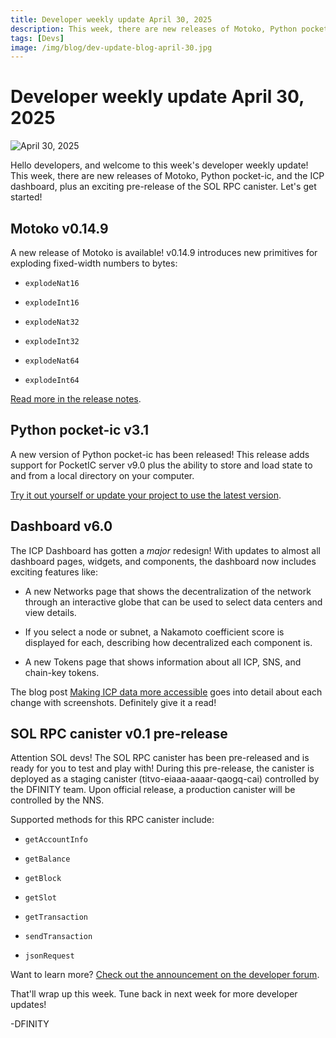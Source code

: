 ```yaml
---
title: Developer weekly update April 30, 2025
description: This week, there are new releases of Motoko, Python pocket-ic, and the ICP dashboard, plus an exciting pre-release of the SOL RPC canister.
tags: [Devs]
image: /img/blog/dev-update-blog-april-30.jpg
---
```


# Developer weekly update April 30, 2025

![April 30, 2025](../../static/img/blog/dev-update-blog-april-30.jpg)

Hello developers, and welcome to this week's developer weekly update! This week, there are new releases of Motoko, Python pocket-ic, and the ICP dashboard, plus an exciting pre-release of the SOL RPC canister. Let's get started!

## Motoko v0.14.9

A new release of Motoko is available! v0.14.9 introduces new primitives for exploding fixed-width numbers to bytes:

- `explodeNat16`

- `explodeInt16`

- `explodeNat32`

- `explodeInt32`

- `explodeNat64`

- `explodeInt64`

[Read more in the release notes](https://github.com/dfinity/motoko/releases/tag/0.14.9).

## Python pocket-ic v3.1

A new version of Python pocket-ic has been released! This release adds support for PocketIC server v9.0 plus the ability to store and load state to and from a local directory on your computer.

[Try it out yourself or update your project to use the latest version](https://pypi.org/project/pocket-ic/3.1.0/).

## Dashboard v6.0

The ICP Dashboard has gotten a *major* redesign! With updates to almost all dashboard pages, widgets, and components, the dashboard now includes exciting features like:

- A new Networks page that shows the decentralization of the network through an interactive globe that can be used to select data centers and view details.

- If you select a node or subnet, a Nakamoto coefficient score is displayed for each, describing how decentralized each component is.

- A new Tokens page that shows information about all ICP, SNS, and chain-key tokens.

The blog post [Making ICP data more accessible](https://medium.com/dfinity/internet-computer-dashboard-making-icp-data-more-accessible-07784d15108d) goes into detail about each change with screenshots. Definitely give it a read!

## SOL RPC canister v0.1 pre-release

Attention SOL devs! The SOL RPC canister has been pre-released and is ready for you to test and play with! During this pre-release, the canister is deployed as a staging canister (titvo-eiaaa-aaaar-qaogq-cai) controlled by the DFINITY team. Upon official release, a production canister will be controlled by the NNS.

Supported methods for this RPC canister include:

- `getAccountInfo`

- `getBalance`

- `getBlock`

- `getSlot`

- `getTransaction`

- `sendTransaction`

- `jsonRequest`

Want to learn more? [Check out the announcement on the developer forum](https://forum.dfinity.org/t/sol-rpc-canister/41896/2?u=gregory-demay).

That'll wrap up this week. Tune back in next week for more developer updates!

-DFINITY
